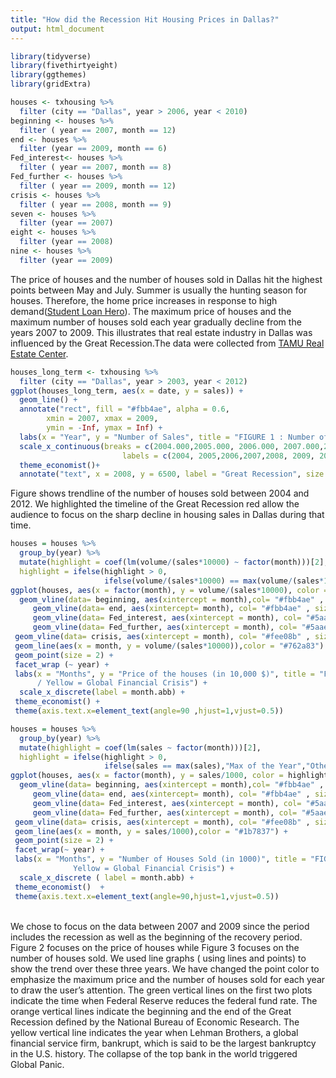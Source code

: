 ```yaml
---
title: "How did the Recession Hit Housing Prices in Dallas?"
output: html_document
---
```

```r
library(tidyverse)
library(fivethirtyeight)
library(ggthemes)
library(gridExtra)
```
```r
houses <- txhousing %>%
  filter (city == "Dallas", year > 2006, year < 2010)
beginning <- houses %>%
  filter ( year == 2007, month == 12)
end <- houses %>%
  filter (year == 2009, month == 6)
Fed_interest<- houses %>%
  filter ( year == 2007, month == 8)
Fed_further <- houses %>%
  filter ( year == 2009, month == 12)
crisis <- houses %>%
  filter ( year == 2008, month == 9)
seven <- houses %>%
  filter (year == 2007)
eight <- houses %>%
  filter (year == 2008)
nine <- houses %>%
  filter (year == 2009)
```
The price of houses and the number of houses sold in Dallas hit the highest points between May and July. Summer is usually the hunting season for houses. Therefore, the home price increases in response to high demand([Student Loan Hero](https://studentloanhero.com/featured/challenges-of-buying-home-in-summer/)). The maximum price of houses and the maximum number of houses sold each year gradually decline from the years 2007 to 2009. This illustrates that real estate industry in Dallas was influenced by the Great Recession.The data were collected from [TAMU Real Estate Center](http://recenter.tamu.edu/).
```r
houses_long_term <- txhousing %>%
  filter (city == "Dallas", year > 2003, year < 2012)
ggplot(houses_long_term, aes(x = date, y = sales)) +
  geom_line() +
  annotate("rect", fill = "#fbb4ae", alpha = 0.6, 
        xmin = 2007, xmax = 2009,
        ymin = -Inf, ymax = Inf) +
  labs(x = "Year", y = "Number of Sales", title = "FIGURE 1 : Number of Houses Sold in Dallas from 2004 to 2012", caption = "Source : TAMU Real Estate Center") +
  scale_x_continuous(breaks = c(2004.000,2005.000, 2006.000, 2007.000,2008.000, 2009.000, 2010.000, 2011.000, 2012.000),
                         labels = c(2004, 2005,2006,2007,2008, 2009, 2010, 2011, 2012))+
  theme_economist()+
  annotate("text", x = 2008, y = 6500, label = "Great Recession", size = 5, color = "darkred")
```
Figure shows trendline of the number of houses sold between 2004 and 2012. We highlighted the timeline of the Great Recession red allow the audience to focus on the sharp decline in housing sales in Dallas during that time. 
```r
houses = houses %>%
  group_by(year) %>%
  mutate(highlight = coef(lm(volume/(sales*10000) ~ factor(month)))[2],
  highlight = ifelse(highlight > 0,
                     ifelse(volume/(sales*10000) == max(volume/(sales*10000)),"Max of the Year", "Others")))
ggplot(houses, aes(x = factor(month), y = volume/(sales*10000), color = highlight)) +
  geom_vline(data= beginning, aes(xintercept = month),col= "#fbb4ae" , size = 3, alpha = 0.6)+
     geom_vline(data= end, aes(xintercept= month), col= "#fbb4ae" , size = 3, alpha = 0.6)+
     geom_vline(data= Fed_interest, aes(xintercept = month), col= "#5aae61" , size = 3, alpha = 0.6)+
     geom_vline(data= Fed_further, aes(xintercept = month), col= "#5aae61" , size = 3, alpha = 0.6)+
 geom_vline(data= crisis, aes(xintercept = month), col= "#fee08b" , size = 3, alpha = 0.6)+
 geom_line(aes(x = month, y = volume/(sales*10000)),color = "#762a83") +
 geom_point(size = 2) +
 facet_wrap (~ year) +
 labs(x = "Months", y = "Price of the houses (in 10,000 $)", title = "FIGURE 2 : Prices of House in Dallas between 2007-2009", caption = "Source : TAMU Real Estate Center", subtitle = "Green Line = FED lowered interest rate / Orange = The beginning and end of Great Recession
      / Yellow = Global Financial Crisis") +
  scale_x_discrete(label = month.abb) +
 theme_economist() +
 theme(axis.text.x=element_text(angle=90 ,hjust=1,vjust=0.5)) 
```
```r
houses = houses %>%
  group_by(year) %>%
  mutate(highlight = coef(lm(sales ~ factor(month)))[2],
  highlight = ifelse(highlight > 0,
                     ifelse(sales == max(sales),"Max of the Year","Others")))
ggplot(houses, aes(x = factor(month), y = sales/1000, color = highlight)) +
  geom_vline(data= beginning, aes(xintercept = month),col= "#fbb4ae" , size = 3, alpha = 0.6)+
     geom_vline(data= end, aes(xintercept= month), col= "#fbb4ae" , size = 3, alpha = 0.6)+
     geom_vline(data= Fed_interest, aes(xintercept = month), col= "#5aae61" , size = 3, alpha = 0.6)+
     geom_vline(data= Fed_further, aes(xintercept = month), col= "#5aae61" , size = 3, alpha = 0.6)+
 geom_vline(data= crisis, aes(xintercept = month), col= "#fee08b" , size = 3, alpha = 0.6)+
 geom_line(aes(x = month, y = sales/1000),color = "#1b7837") +
 geom_point(size = 2) +
 facet_wrap(~ year) +
 labs(x = "Months", y = "Number of Houses Sold (in 1000)", title = "FIGURE 3 : Numbers of Houses Sold in Dallas between 2007-2009", caption = "Source : TAMU Real Estate Center", subtitle = "Green Line = FED lowered interest rate / Orange = The beginning and end of Great Recession/
              Yellow = Global Financial Crisis") +
  scale_x_discrete ( label = month.abb) +
 theme_economist()  +
 theme(axis.text.x=element_text(angle=90,hjust=1,vjust=0.5))
``` 
<br />We chose to focus on the data between 2007 and 2009 since the period includes the recession as well as the beginning of the recovery period. Figure 2 focuses on the price of houses while Figure 3 focuses on the number of houses sold. We used line graphs ( using lines and points) to show the trend over these three years. We have changed the point color to emphasize the maximum price and the number of houses sold for each year to draw the user's attention. The green vertical lines on the first two plots indicate the time when Federal Reserve reduces the federal fund rate. The orange vertical lines indicate the beginning and the end of the Great Recession defined by the National Bureau of Economic Research. The yellow vertical line indicates the year when Lehman Brothers, a global financial service firm, bankrupt, which is said to be the largest bankruptcy in the U.S. history. The collapse of the top bank in the world triggered Global Panic.  